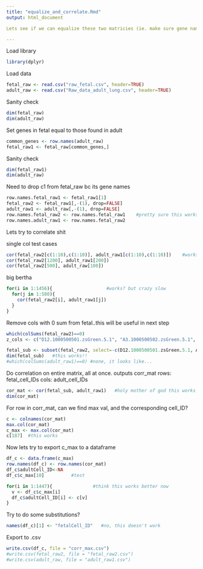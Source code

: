 ```yaml
---
title: "equalize_and_correlate.Rmd"
output: html_document

Lets see if we can equalize these two matricies (ie. make sure gene names are all the same, in the same order), and then correlate each col from fetal with every col from adult. 

---
```


Load library
```r
library(dplyr)
```

Load data
```r
fetal_raw <- read.csv("raw_fetal.csv", header=TRUE)
adult_raw <- read.csv("Raw_data_adult_lung.csv", header=TRUE)
```

Sanity check
```r
dim(fetal_raw)
dim(adult_raw)
```

Set genes in fetal equal to those found in adult
```r
common_genes <- row.names(adult_raw)
fetal_raw1 <- fetal_raw[common_genes,]
```

Sanity check
```r
dim(fetal_raw1)
dim(adult_raw)
```

Need to drop c1 from fetal_raw bc its gene names 
```r
row.names.fetal_raw1 <- fetal_raw1[1]
fetal_raw2 <- fetal_raw1[,-(1), drop=FALSE]
adult_raw1 <- adult_raw[,-(1), drop=FALSE]
row.names.fetal_raw2 <- row.names.fetal_raw1    #pretty sure this works
row.names.adult_raw1 <- row.names.fetal_raw2
```

Lets try to correlate shit

single col test cases
```r
cor(fetal_raw2[c(1:10),c(1:10)], adult_raw1[c(1:10),c(1:10)])    #works!!!
cor(fetal_raw2[1200], adult_raw1[200])
cor(fetal_raw2[500], adult_raw[100])
```

big bertha
```r
for(i in 1:1456){                    #works? but crazy slow    
  for(j in 1:580){
    cor(fetal_raw2[i], adult_raw1[j])
  }
}
```

Remove cols with 0 sum from fetal..this will be useful in next step 
```r
which(colSums(fetal_raw2)==0)
z_cols <- c("D12.1000500501.zsGreen.5.1", "A3.1000500502.zsGreen.5.1", "G12.1000500203.zsGreen.2.1", "G2.1000500205.zsGreen.2.1", "F12.1000500501.zsGreen.5.1", "G4.1000500502.zsGreen.5.1", "F11.1000500504.zsGreen.5.1", "C8.1000500203.zsGreen.2.1", "B3.1000500204.zsGreen.2.1")

fetal_sub <- subset(fetal_raw2, select=-c(D12.1000500501.zsGreen.5.1, A3.1000500502.zsGreen.5.1, G12.1000500203.zsGreen.2.1, G2.1000500205.zsGreen.2.1, F12.1000500501.zsGreen.5.1, G4.1000500502.zsGreen.5.1, F11.1000500504.zsGreen.5.1, C8.1000500203.zsGreen.2.1, B3.1000500204.zsGreen.2.1))
dim(fetal_sub)   #this works!!
#which(colSums(adult_raw1)==0) #none, it looks like...
```

Do correlation on entire matrix, all at once. 
outputs corr_mat
     rows: fetal_cell_IDs
     cols: adult_cell_IDs
```r
cor_mat <- cor(fetal_sub, adult_raw1)   #holy mother of god this works!!!
dim(cor_mat)
```

For row in corr_mat, can we find max val, and the corresponding cell_ID?
```r
c <- colnames(cor_mat)
max.col(cor_mat)
c_max <- max.col(cor_mat)
c[187]  #this works
```

Now lets try to export c_max to a dataframe
```r
df_c <- data.frame(c_max)
row.names(df_c) <- row.names(cor_mat)
df_c$adultCell_ID<-NA
df_c$c_max[10]          #test

for(i in 1:1447){               #think this works better now
  v <- df_c$c_max[i]
  df_c$adultCell_ID[i] <- c[v]
}
```

Try to do some substitutions? 
```r
names(df_c)[1] <- "fetalCell_ID"   #no, this doesn't work 
```

Export to .csv
```r
write.csv(df_c, file = "corr_max.csv")
#write.csv(fetal_raw2, file = "fetal_raw2.csv")
#write.csv(adult_raw, file = "adult_raw1.csv")
```

